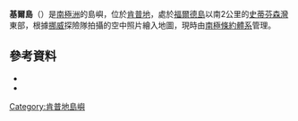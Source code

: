{{coord|67|21|S|59|19|E|source:GNIS|display=title}}

'''基爾島'''（{{lang-en|Keel Island}}）是[[南極洲|南極洲]]的島嶼，位於[[肯普地|肯普地]]，處於[[福爾德島|福爾德島]]以南2公里的[[史蒂芬森灣|史蒂芬森灣]]東部，根據[[挪威|挪威]]探險隊拍攝的空中照片繪入地圖，現時由[[南極條約體系|南極條約體系]]管理。

==參考資料==
*{{cite gnis | type = antarid | id = 7804| name = Keel Island| accessdate = 2013-04-16}}
*{{usgs-gazetteer|id=7804}}

{{DEFAULTSORT:Keel Island}}
[[Category:肯普地島嶼|Category:肯普地島嶼]]


{{KempLand-geo-stub}}